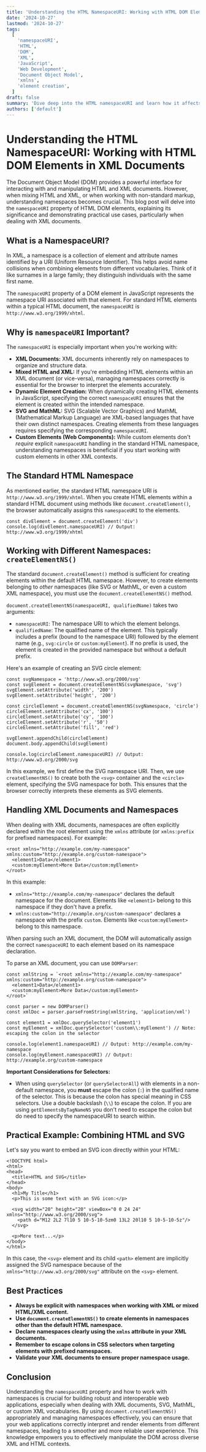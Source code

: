 ```yaml
---
title: 'Understanding the HTML NamespaceURI: Working with HTML DOM Elements in XML Documents'
date: '2024-10-27'
lastmod: '2024-10-27'
tags:
  [
    'namespaceURI',
    'HTML',
    'DOM',
    'XML',
    'JavaScript',
    'Web Development',
    'Document Object Model',
    'xmlns',
    'element creation',
  ]
draft: false
summary: 'Dive deep into the HTML namespaceURI and learn how it affects HTML elements, especially when working with XML documents and DOM manipulation in JavaScript. Learn how to create and manage HTML elements within different namespaces.'
authors: ['default']
---
```


# Understanding the HTML NamespaceURI: Working with HTML DOM Elements in XML Documents

The Document Object Model (DOM) provides a powerful interface for interacting with and manipulating HTML and XML documents. However, when mixing HTML and XML, or when working with non-standard markup, understanding namespaces becomes crucial. This blog post will delve into the `namespaceURI` property of HTML DOM elements, explaining its significance and demonstrating practical use cases, particularly when dealing with XML documents.

## What is a NamespaceURI?

In XML, a namespace is a collection of element and attribute names identified by a URI (Uniform Resource Identifier). This helps avoid name collisions when combining elements from different vocabularies. Think of it like surnames in a large family; they distinguish individuals with the same first name.

The `namespaceURI` property of a DOM element in JavaScript represents the namespace URI associated with that element. For standard HTML elements within a typical HTML document, the `namespaceURI` is `http://www.w3.org/1999/xhtml`.

## Why is `namespaceURI` Important?

The `namespaceURI` is especially important when you're working with:

- **XML Documents:** XML documents inherently rely on namespaces to organize and structure data.
- **Mixed HTML and XML:** If you're embedding HTML elements within an XML document (or vice-versa), managing namespaces correctly is essential for the browser to interpret the elements accurately.
- **Dynamic Element Creation:** When dynamically creating HTML elements in JavaScript, specifying the correct `namespaceURI` ensures that the element is created within the intended namespace.
- **SVG and MathML:** SVG (Scalable Vector Graphics) and MathML (Mathematical Markup Language) are XML-based languages that have their own distinct namespaces. Creating elements from these languages requires specifying the corresponding `namespaceURI`.
- **Custom Elements (Web Components):** While custom elements don't _require_ explicit `namespaceURI` handling in the standard HTML namespace, understanding namespaces is beneficial if you start working with custom elements in other XML contexts.

## The Standard HTML Namespace

As mentioned earlier, the standard HTML namespace URI is `http://www.w3.org/1999/xhtml`. When you create HTML elements within a standard HTML document using methods like `document.createElement()`, the browser automatically assigns this `namespaceURI` to the elements.

```plaintext
const divElement = document.createElement('div')
console.log(divElement.namespaceURI) // Output: http://www.w3.org/1999/xhtml
```

## Working with Different Namespaces: `createElementNS()`

The standard `document.createElement()` method is sufficient for creating elements within the default HTML namespace. However, to create elements belonging to _other_ namespaces (like SVG or MathML, or even a custom XML namespace), you must use the `document.createElementNS()` method.

`document.createElementNS(namespaceURI, qualifiedName)` takes two arguments:

- `namespaceURI`: The namespace URI to which the element belongs.
- `qualifiedName`: The qualified name of the element. This typically includes a prefix (bound to the namespace URI) followed by the element name (e.g., `svg:circle` or `custom:myElement`). If no prefix is used, the element is created in the provided namespace but without a default prefix.

Here's an example of creating an SVG circle element:

```plaintext
const svgNamespace = 'http://www.w3.org/2000/svg'
const svgElement = document.createElementNS(svgNamespace, 'svg')
svgElement.setAttribute('width', '200')
svgElement.setAttribute('height', '200')

const circleElement = document.createElementNS(svgNamespace, 'circle')
circleElement.setAttribute('cx', '100')
circleElement.setAttribute('cy', '100')
circleElement.setAttribute('r', '50')
circleElement.setAttribute('fill', 'red')

svgElement.appendChild(circleElement)
document.body.appendChild(svgElement)

console.log(circleElement.namespaceURI) // Output: http://www.w3.org/2000/svg
```

In this example, we first define the SVG namespace URI. Then, we use `createElementNS()` to create both the `<svg>` container and the `<circle>` element, specifying the SVG namespace for both. This ensures that the browser correctly interprets these elements as SVG elements.

## Handling XML Documents and Namespaces

When dealing with XML documents, namespaces are often explicitly declared within the root element using the `xmlns` attribute (or `xmlns:prefix` for prefixed namespaces). For example:

```plaintext
<root xmlns="http://example.com/my-namespace" xmlns:custom="http://example.org/custom-namespace">
  <element1>Data</element1>
  <custom:myElement>More Data</custom:myElement>
</root>
```

In this example:

- `xmlns="http://example.com/my-namespace"` declares the default namespace for the document. Elements like `<element1>` belong to this namespace if they don't have a prefix.
- `xmlns:custom="http://example.org/custom-namespace"` declares a namespace with the prefix `custom`. Elements like `<custom:myElement>` belong to this namespace.

When parsing such an XML document, the DOM will automatically assign the correct `namespaceURI` to each element based on its namespace declaration.

To parse an XML document, you can use `DOMParser`:

```plaintext
const xmlString = `<root xmlns="http://example.com/my-namespace" xmlns:custom="http://example.org/custom-namespace">
  <element1>Data</element1>
  <custom:myElement>More Data</custom:myElement>
</root>`

const parser = new DOMParser()
const xmlDoc = parser.parseFromString(xmlString, 'application/xml')

const element1 = xmlDoc.querySelector('element1')
const myElement = xmlDoc.querySelector('custom\\:myElement') // Note: escaping the colon in the selector

console.log(element1.namespaceURI) // Output: http://example.com/my-namespace
console.log(myElement.namespaceURI) // Output: http://example.org/custom-namespace
```

**Important Considerations for Selectors:**

- When using `querySelector` (or `querySelectorAll`) with elements in a non-default namespace, you **must** escape the colon (`:`) in the qualified name of the selector. This is because the colon has special meaning in CSS selectors. Use a double backslash (`\\`) to escape the colon. If you are using `getElementsByTagNameNS` you don't need to escape the colon but do need to specify the namespaceURI to search within.

## Practical Example: Combining HTML and SVG

Let's say you want to embed an SVG icon directly within your HTML:

```plaintext
<!DOCTYPE html>
<html>
<head>
  <title>HTML and SVG</title>
</head>
<body>
  <h1>My Title</h1>
  <p>This is some text with an SVG icon:</p>

  <svg width="20" height="20" viewBox="0 0 24 24" xmlns="http://www.w3.org/2000/svg">
    <path d="M12 2L2 7l10 5 10-5-10-5zm0 13L2 20l10 5 10-5-10-5z"/>
  </svg>

  <p>More text...</p>
</body>
</html>
```

In this case, the `<svg>` element and its child `<path>` element are implicitly assigned the SVG namespace because of the `xmlns="http://www.w3.org/2000/svg"` attribute on the `<svg>` element.

## Best Practices

- **Always be explicit with namespaces when working with XML or mixed HTML/XML content.**
- **Use `document.createElementNS()` to create elements in namespaces other than the default HTML namespace.**
- **Declare namespaces clearly using the `xmlns` attribute in your XML documents.**
- **Remember to escape colons in CSS selectors when targeting elements with prefixed namespaces.**
- **Validate your XML documents to ensure proper namespace usage.**

## Conclusion

Understanding the `namespaceURI` property and how to work with namespaces is crucial for building robust and interoperable web applications, especially when dealing with XML documents, SVG, MathML, or custom XML vocabularies. By using `document.createElementNS()` appropriately and managing namespaces effectively, you can ensure that your web applications correctly interpret and render elements from different namespaces, leading to a smoother and more reliable user experience. This knowledge empowers you to effectively manipulate the DOM across diverse XML and HTML contexts.
